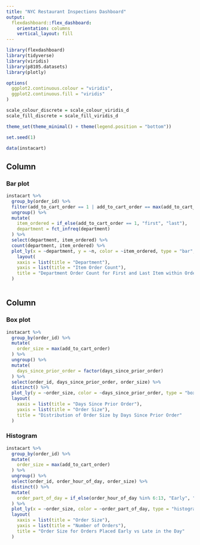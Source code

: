 ```yaml
---
title: "NYC Restaurant Inspections Dashboard"
output: 
  flexdashboard::flex_dashboard:
    orientation: columns
    vertical_layout: fill
---
```


```r
library(flexdashboard)
library(tidyverse)
library(viridis)
library(p8105.datasets)
library(plotly)

options(
  ggplot2.continuous.colour = "viridis",
  ggplot2.continuous.fill = "viridis"
)

scale_colour_discrete = scale_colour_viridis_d
scale_fill_discrete = scale_fill_viridis_d

theme_set(theme_minimal() + theme(legend.position = "bottom"))
```

```r
set.seed(1)

data(instacart)
```


Column {data-width=550}
-----------------------------------------------------------------------

### Bar plot

```r
instacart %>% 
  group_by(order_id) %>% 
  filter(add_to_cart_order == 1 | add_to_cart_order == max(add_to_cart_order)) %>% 
  ungroup() %>% 
  mutate(
    item_ordered = if_else(add_to_cart_order == 1, "first", "last"),
    department = fct_infreq(department)
  ) %>% 
  select(department, item_ordered) %>% 
  count(department, item_ordered) %>% 
  plot_ly(x = ~department, y = ~n, color = ~item_ordered, type = "bar", colors = "Set2") %>% 
    layout(
    xaxis = list(title = "Department"),
    yaxis = list(title = "Item Order Count"),
    title = "Department Order Count for First and Last Item within Order"
  )
  
```

Column {data-width=450}
-----------------------------------------------------------------------

### Box plot

```r
instacart %>%
  group_by(order_id) %>% 
  mutate(
    order_size = max(add_to_cart_order)
  ) %>% 
  ungroup() %>% 
  mutate(
    days_since_prior_order = factor(days_since_prior_order)
  ) %>%
  select(order_id, days_since_prior_order, order_size) %>% 
  distinct() %>% 
  plot_ly(y = ~order_size, color = ~days_since_prior_order, type = "box", colors = "Set2") %>% 
  layout(
    xaxis = list(title = "Days Since Prior Order"),
    yaxis = list(title = "Order Size"),
    title = "Distribution of Order Size by Days Since Prior Order"
  )
```

### Histogram

```r
instacart %>% 
  group_by(order_id) %>% 
  mutate(
    order_size = max(add_to_cart_order)
  ) %>% 
  ungroup() %>%
  select(order_id, order_hour_of_day, order_size) %>% 
  distinct() %>% 
  mutate(
    order_part_of_day = if_else(order_hour_of_day %in% 6:13, "Early", "Late")
  ) %>% 
  plot_ly(x = ~order_size, color = ~order_part_of_day, type = "histogram", colors = "Set2", nbinsx = 20) %>% 
  layout(
    xaxis = list(title = "Order Size"),
    yaxis = list(title = "Number of Orders"),
    title = "Order Size for Orders Placed Early vs Late in the Day"
  )
```

